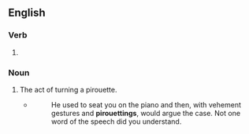 ==English==

===Verb===
{{head|en|verb form}}

# {{present participle of|pirouette|lang=en|nocat=1}}

===Noun===
{{en-noun}}

# The act of turning a pirouette.
#* {{w|Elizabeth Cady Stanton}}
#*: He used to seat you on the piano and then, with vehement gestures and '''pirouettings''', would argue the case. Not one word of the speech did you understand.